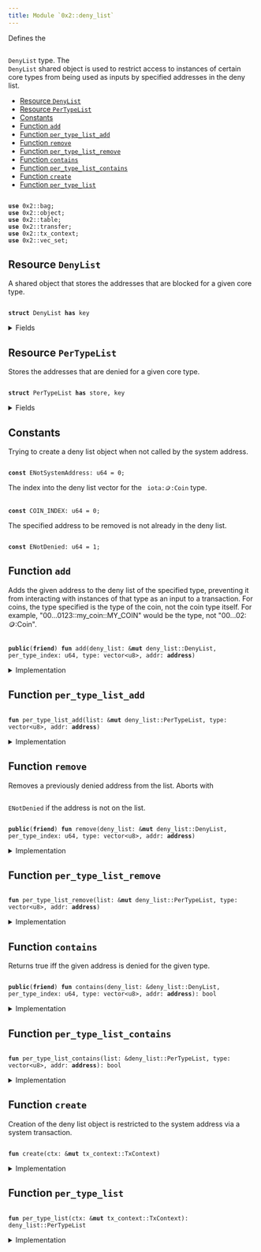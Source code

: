 ```yaml
---
title: Module `0x2::deny_list`
---
```


Defines the <code>
<Link href="../iota-framework/deny_list#0x2_deny_list_DenyList">DenyList</Link></code> type. The <code>
<Link href="../iota-framework/deny_list#0x2_deny_list_DenyList">DenyList</Link></code> shared object is used to restrict access to
instances of certain core types from being used as inputs by specified addresses in the deny
list.


-  [Resource `DenyList`](#0x2_deny_list_DenyList)
-  [Resource `PerTypeList`](#0x2_deny_list_PerTypeList)
-  [Constants](#@Constants_0)
-  [Function `add`](#0x2_deny_list_add)
-  [Function `per_type_list_add`](#0x2_deny_list_per_type_list_add)
-  [Function `remove`](#0x2_deny_list_remove)
-  [Function `per_type_list_remove`](#0x2_deny_list_per_type_list_remove)
-  [Function `contains`](#0x2_deny_list_contains)
-  [Function `per_type_list_contains`](#0x2_deny_list_per_type_list_contains)
-  [Function `create`](#0x2_deny_list_create)
-  [Function `per_type_list`](#0x2_deny_list_per_type_list)


<pre><code>
<b>use</b> <Link href="../iota-framework/bag#0x2_bag">0x2::bag</Link>;
<b>use</b> <Link href="../iota-framework/object#0x2_object">0x2::object</Link>;
<b>use</b> <Link href="../iota-framework/table#0x2_table">0x2::table</Link>;
<b>use</b> <Link href="../iota-framework/transfer#0x2_transfer">0x2::transfer</Link>;
<b>use</b> <Link href="../iota-framework/tx_context#0x2_tx_context">0x2::tx_context</Link>;
<b>use</b> <Link href="../iota-framework/vec_set#0x2_vec_set">0x2::vec_set</Link>;
</code></pre>



<Link id="0x2_deny_list_DenyList"></Link>

## Resource `DenyList`

A shared object that stores the addresses that are blocked for a given core type.


<pre><code>
<b>struct</b> <Link href="../iota-framework/deny_list#0x2_deny_list_DenyList">DenyList</Link> <b>has</b> key
</code></pre>



<details>
<summary>Fields</summary>


<dl>
<dt>
<code>
id: <Link href="../iota-framework/object#0x2_object_UID">object::UID</Link></code>
</dt>
<dd>

</dd>
<dt>
<code>
lists: <Link href="../iota-framework/bag#0x2_bag_Bag">bag::Bag</Link></code>
</dt>
<dd>
 The individual deny lists.
</dd>
</dl>


</details>

<Link id="0x2_deny_list_PerTypeList"></Link>

## Resource `PerTypeList`

Stores the addresses that are denied for a given core type.


<pre><code>
<b>struct</b> <Link href="../iota-framework/deny_list#0x2_deny_list_PerTypeList">PerTypeList</Link> <b>has</b> store, key
</code></pre>



<details>
<summary>Fields</summary>


<dl>
<dt>
<code>
id: <Link href="../iota-framework/object#0x2_object_UID">object::UID</Link></code>
</dt>
<dd>

</dd>
<dt>
<code>
denied_count: <Link href="../iota-framework/table#0x2_table_Table">table::Table</Link>&lt;<b>address</b>, u64&gt;</code>
</dt>
<dd>
 Number of object types that have been banned for a given address.
 Used to quickly skip checks for most addresses.
</dd>
<dt>
<code>
denied_addresses: <Link href="../iota-framework/table#0x2_table_Table">table::Table</Link>&lt;<Link href="../move-stdlib/vector#0x1_vector">vector</Link>&lt;u8&gt;, <Link href="../iota-framework/vec_set#0x2_vec_set_VecSet">vec_set::VecSet</Link>&lt;<b>address</b>&gt;&gt;</code>
</dt>
<dd>
 Set of addresses that are banned for a given type.
 For example with <code>
iota::coin::Coin</code>: If addresses A and B are banned from using
 "0...0123::my_coin::MY_COIN", this will be "0...0123::my_coin::MY_COIN" -> \{A, B}.
</dd>
</dl>


</details>

<Link id="@Constants_0"></Link>

## Constants


<Link id="0x2_deny_list_ENotSystemAddress"></Link>

Trying to create a deny list object when not called by the system address.


<pre><code>
<b>const</b> <Link href="../iota-framework/deny_list#0x2_deny_list_ENotSystemAddress">ENotSystemAddress</Link>: u64 = 0;
</code></pre>



<Link id="0x2_deny_list_COIN_INDEX"></Link>

The index into the deny list vector for the <code>
iota::coin::Coin</code> type.


<pre><code>
<b>const</b> <Link href="../iota-framework/deny_list#0x2_deny_list_COIN_INDEX">COIN_INDEX</Link>: u64 = 0;
</code></pre>



<Link id="0x2_deny_list_ENotDenied"></Link>

The specified address to be removed is not already in the deny list.


<pre><code>
<b>const</b> <Link href="../iota-framework/deny_list#0x2_deny_list_ENotDenied">ENotDenied</Link>: u64 = 1;
</code></pre>



<Link id="0x2_deny_list_add"></Link>

## Function `add`

Adds the given address to the deny list of the specified type, preventing it
from interacting with instances of that type as an input to a transaction. For coins,
the type specified is the type of the coin, not the coin type itself. For example,
"00...0123::my_coin::MY_COIN" would be the type, not "00...02::coin::Coin".


<pre><code>
<b>public</b>(<b>friend</b>) <b>fun</b> <Link href="../iota-framework/deny_list#0x2_deny_list_add">add</Link>(<Link href="../iota-framework/deny_list#0x2_deny_list">deny_list</Link>: &<b>mut</b> <Link href="../iota-framework/deny_list#0x2_deny_list_DenyList">deny_list::DenyList</Link>, per_type_index: u64, type: <Link href="../move-stdlib/vector#0x1_vector">vector</Link>&lt;u8&gt;, addr: <b>address</b>)
</code></pre>



<details>
<summary>Implementation</summary>


<pre><code>
<b>public</b>(package) <b>fun</b> <Link href="../iota-framework/deny_list#0x2_deny_list_add">add</Link>(
    <Link href="../iota-framework/deny_list#0x2_deny_list">deny_list</Link>: &<b>mut</b> <Link href="../iota-framework/deny_list#0x2_deny_list_DenyList">DenyList</Link>,
    per_type_index: u64,
    `type`: <Link href="../move-stdlib/vector#0x1_vector">vector</Link>&lt;u8&gt;,
    addr: <b>address</b>,
) \{
    <b>let</b> bag_entry: &<b>mut</b> <Link href="../iota-framework/deny_list#0x2_deny_list_PerTypeList">PerTypeList</Link> = &<b>mut</b> <Link href="../iota-framework/deny_list#0x2_deny_list">deny_list</Link>.lists[per_type_index];
    bag_entry.<Link href="../iota-framework/deny_list#0x2_deny_list_per_type_list_add">per_type_list_add</Link>(`type`, addr)
}
</code></pre>



</details>

<Link id="0x2_deny_list_per_type_list_add"></Link>

## Function `per_type_list_add`



<pre><code>
<b>fun</b> <Link href="../iota-framework/deny_list#0x2_deny_list_per_type_list_add">per_type_list_add</Link>(list: &<b>mut</b> <Link href="../iota-framework/deny_list#0x2_deny_list_PerTypeList">deny_list::PerTypeList</Link>, type: <Link href="../move-stdlib/vector#0x1_vector">vector</Link>&lt;u8&gt;, addr: <b>address</b>)
</code></pre>



<details>
<summary>Implementation</summary>


<pre><code>
<b>fun</b> <Link href="../iota-framework/deny_list#0x2_deny_list_per_type_list_add">per_type_list_add</Link>(
    list: &<b>mut</b> <Link href="../iota-framework/deny_list#0x2_deny_list_PerTypeList">PerTypeList</Link>,
    `type`: <Link href="../move-stdlib/vector#0x1_vector">vector</Link>&lt;u8&gt;,
    addr: <b>address</b>,
) \{
    <b>if</b> (!list.denied_addresses.<Link href="../iota-framework/deny_list#0x2_deny_list_contains">contains</Link>(`type`)) \{
        list.denied_addresses.<Link href="../iota-framework/deny_list#0x2_deny_list_add">add</Link>(`type`, <Link href="../iota-framework/vec_set#0x2_vec_set_empty">vec_set::empty</Link>());
    };
    <b>let</b> denied_addresses = &<b>mut</b> list.denied_addresses[`type`];
    <b>let</b> already_denied = denied_addresses.<Link href="../iota-framework/deny_list#0x2_deny_list_contains">contains</Link>(&addr);
    <b>if</b> (already_denied) <b>return</b>;

    denied_addresses.insert(addr);
    <b>if</b> (!list.denied_count.<Link href="../iota-framework/deny_list#0x2_deny_list_contains">contains</Link>(addr)) \{
        list.denied_count.<Link href="../iota-framework/deny_list#0x2_deny_list_add">add</Link>(addr, 0);
    };
    <b>let</b> denied_count = &<b>mut</b> list.denied_count[addr];
    *denied_count = *denied_count + 1;
}
</code></pre>



</details>

<Link id="0x2_deny_list_remove"></Link>

## Function `remove`

Removes a previously denied address from the list.
Aborts with <code>
<Link href="../iota-framework/deny_list#0x2_deny_list_ENotDenied">ENotDenied</Link></code> if the address is not on the list.


<pre><code>
<b>public</b>(<b>friend</b>) <b>fun</b> <Link href="../iota-framework/deny_list#0x2_deny_list_remove">remove</Link>(<Link href="../iota-framework/deny_list#0x2_deny_list">deny_list</Link>: &<b>mut</b> <Link href="../iota-framework/deny_list#0x2_deny_list_DenyList">deny_list::DenyList</Link>, per_type_index: u64, type: <Link href="../move-stdlib/vector#0x1_vector">vector</Link>&lt;u8&gt;, addr: <b>address</b>)
</code></pre>



<details>
<summary>Implementation</summary>


<pre><code>
<b>public</b>(package) <b>fun</b> <Link href="../iota-framework/deny_list#0x2_deny_list_remove">remove</Link>(
    <Link href="../iota-framework/deny_list#0x2_deny_list">deny_list</Link>: &<b>mut</b> <Link href="../iota-framework/deny_list#0x2_deny_list_DenyList">DenyList</Link>,
    per_type_index: u64,
    `type`: <Link href="../move-stdlib/vector#0x1_vector">vector</Link>&lt;u8&gt;,
    addr: <b>address</b>,
) \{
    <Link href="../iota-framework/deny_list#0x2_deny_list_per_type_list_remove">per_type_list_remove</Link>(&<b>mut</b> <Link href="../iota-framework/deny_list#0x2_deny_list">deny_list</Link>.lists[per_type_index], `type`, addr)
}
</code></pre>



</details>

<Link id="0x2_deny_list_per_type_list_remove"></Link>

## Function `per_type_list_remove`



<pre><code>
<b>fun</b> <Link href="../iota-framework/deny_list#0x2_deny_list_per_type_list_remove">per_type_list_remove</Link>(list: &<b>mut</b> <Link href="../iota-framework/deny_list#0x2_deny_list_PerTypeList">deny_list::PerTypeList</Link>, type: <Link href="../move-stdlib/vector#0x1_vector">vector</Link>&lt;u8&gt;, addr: <b>address</b>)
</code></pre>



<details>
<summary>Implementation</summary>


<pre><code>
<b>fun</b> <Link href="../iota-framework/deny_list#0x2_deny_list_per_type_list_remove">per_type_list_remove</Link>(
    list: &<b>mut</b> <Link href="../iota-framework/deny_list#0x2_deny_list_PerTypeList">PerTypeList</Link>,
    `type`: <Link href="../move-stdlib/vector#0x1_vector">vector</Link>&lt;u8&gt;,
    addr: <b>address</b>,
) \{
    <b>let</b> denied_addresses = &<b>mut</b> list.denied_addresses[`type`];
    <b>assert</b>!(denied_addresses.<Link href="../iota-framework/deny_list#0x2_deny_list_contains">contains</Link>(&addr), <Link href="../iota-framework/deny_list#0x2_deny_list_ENotDenied">ENotDenied</Link>);
    denied_addresses.<Link href="../iota-framework/deny_list#0x2_deny_list_remove">remove</Link>(&addr);
    <b>let</b> denied_count = &<b>mut</b> list.denied_count[addr];
    *denied_count = *denied_count - 1;
    <b>if</b> (*denied_count == 0) \{
        list.denied_count.<Link href="../iota-framework/deny_list#0x2_deny_list_remove">remove</Link>(addr);
    }
}
</code></pre>



</details>

<Link id="0x2_deny_list_contains"></Link>

## Function `contains`

Returns true iff the given address is denied for the given type.


<pre><code>
<b>public</b>(<b>friend</b>) <b>fun</b> <Link href="../iota-framework/deny_list#0x2_deny_list_contains">contains</Link>(<Link href="../iota-framework/deny_list#0x2_deny_list">deny_list</Link>: &<Link href="../iota-framework/deny_list#0x2_deny_list_DenyList">deny_list::DenyList</Link>, per_type_index: u64, type: <Link href="../move-stdlib/vector#0x1_vector">vector</Link>&lt;u8&gt;, addr: <b>address</b>): bool
</code></pre>



<details>
<summary>Implementation</summary>


<pre><code>
<b>public</b>(package) <b>fun</b> <Link href="../iota-framework/deny_list#0x2_deny_list_contains">contains</Link>(
    <Link href="../iota-framework/deny_list#0x2_deny_list">deny_list</Link>: &<Link href="../iota-framework/deny_list#0x2_deny_list_DenyList">DenyList</Link>,
    per_type_index: u64,
    `type`: <Link href="../move-stdlib/vector#0x1_vector">vector</Link>&lt;u8&gt;,
    addr: <b>address</b>,
): bool \{
    <Link href="../iota-framework/deny_list#0x2_deny_list_per_type_list_contains">per_type_list_contains</Link>(&<Link href="../iota-framework/deny_list#0x2_deny_list">deny_list</Link>.lists[per_type_index], `type`, addr)
}
</code></pre>



</details>

<Link id="0x2_deny_list_per_type_list_contains"></Link>

## Function `per_type_list_contains`



<pre><code>
<b>fun</b> <Link href="../iota-framework/deny_list#0x2_deny_list_per_type_list_contains">per_type_list_contains</Link>(list: &<Link href="../iota-framework/deny_list#0x2_deny_list_PerTypeList">deny_list::PerTypeList</Link>, type: <Link href="../move-stdlib/vector#0x1_vector">vector</Link>&lt;u8&gt;, addr: <b>address</b>): bool
</code></pre>



<details>
<summary>Implementation</summary>


<pre><code>
<b>fun</b> <Link href="../iota-framework/deny_list#0x2_deny_list_per_type_list_contains">per_type_list_contains</Link>(
    list: &<Link href="../iota-framework/deny_list#0x2_deny_list_PerTypeList">PerTypeList</Link>,
    `type`: <Link href="../move-stdlib/vector#0x1_vector">vector</Link>&lt;u8&gt;,
    addr: <b>address</b>,
): bool \{
    <b>if</b> (!list.denied_count.<Link href="../iota-framework/deny_list#0x2_deny_list_contains">contains</Link>(addr)) <b>return</b> <b>false</b>;

    <b>let</b> denied_count = &list.denied_count[addr];
    <b>if</b> (*denied_count == 0) <b>return</b> <b>false</b>;

    <b>if</b> (!list.denied_addresses.<Link href="../iota-framework/deny_list#0x2_deny_list_contains">contains</Link>(`type`)) <b>return</b> <b>false</b>;

    <b>let</b> denied_addresses = &list.denied_addresses[`type`];
    denied_addresses.<Link href="../iota-framework/deny_list#0x2_deny_list_contains">contains</Link>(&addr)
}
</code></pre>



</details>

<Link id="0x2_deny_list_create"></Link>

## Function `create`

Creation of the deny list object is restricted to the system address
via a system transaction.


<pre><code>
<b>fun</b> <Link href="../iota-framework/deny_list#0x2_deny_list_create">create</Link>(ctx: &<b>mut</b> <Link href="../iota-framework/tx_context#0x2_tx_context_TxContext">tx_context::TxContext</Link>)
</code></pre>



<details>
<summary>Implementation</summary>


<pre><code>
<b>fun</b> <Link href="../iota-framework/deny_list#0x2_deny_list_create">create</Link>(ctx: &<b>mut</b> TxContext) \{
    <b>assert</b>!(ctx.sender() == @0x0, <Link href="../iota-framework/deny_list#0x2_deny_list_ENotSystemAddress">ENotSystemAddress</Link>);

    <b>let</b> <b>mut</b> lists = <Link href="../iota-framework/bag#0x2_bag_new">bag::new</Link>(ctx);
    lists.<Link href="../iota-framework/deny_list#0x2_deny_list_add">add</Link>(<Link href="../iota-framework/deny_list#0x2_deny_list_COIN_INDEX">COIN_INDEX</Link>, <Link href="../iota-framework/deny_list#0x2_deny_list_per_type_list">per_type_list</Link>(ctx));
    <b>let</b> deny_list_object = <Link href="../iota-framework/deny_list#0x2_deny_list_DenyList">DenyList</Link> \{
        id: <Link href="../iota-framework/object#0x2_object_iota_deny_list_object_id">object::iota_deny_list_object_id</Link>(),
        lists,
    };
    <Link href="../iota-framework/transfer#0x2_transfer_share_object">transfer::share_object</Link>(deny_list_object);
}
</code></pre>



</details>

<Link id="0x2_deny_list_per_type_list"></Link>

## Function `per_type_list`



<pre><code>
<b>fun</b> <Link href="../iota-framework/deny_list#0x2_deny_list_per_type_list">per_type_list</Link>(ctx: &<b>mut</b> <Link href="../iota-framework/tx_context#0x2_tx_context_TxContext">tx_context::TxContext</Link>): <Link href="../iota-framework/deny_list#0x2_deny_list_PerTypeList">deny_list::PerTypeList</Link>
</code></pre>



<details>
<summary>Implementation</summary>


<pre><code>
<b>fun</b> <Link href="../iota-framework/deny_list#0x2_deny_list_per_type_list">per_type_list</Link>(ctx: &<b>mut</b> TxContext): <Link href="../iota-framework/deny_list#0x2_deny_list_PerTypeList">PerTypeList</Link> \{
    <Link href="../iota-framework/deny_list#0x2_deny_list_PerTypeList">PerTypeList</Link> \{
        id: <Link href="../iota-framework/object#0x2_object_new">object::new</Link>(ctx),
        denied_count: <Link href="../iota-framework/table#0x2_table_new">table::new</Link>(ctx),
        denied_addresses: <Link href="../iota-framework/table#0x2_table_new">table::new</Link>(ctx),
    }
}
</code></pre>



</details>
